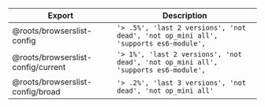 | Export                             | Description                                                                          |
| ---------------------------------- | ------------------------------------------------------------------------------------ |
| @roots/browserslist-config         | `'> .5%', 'last 2 versions', 'not dead', 'not op_mini all', 'supports es6-module', ` |
| @roots/browserslist-config/current | `'> 1%', 'last 2 versions', 'not dead', 'not op_mini all', 'supports es6-module', `  |
| @roots/browserslist-config/broad   | `'> .2%', 'last 3 versions', 'not dead', 'not op_mini all'`                          |
